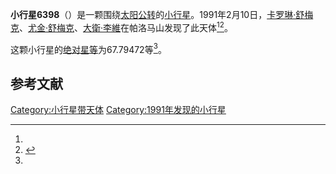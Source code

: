 {{Infobox planet
| bgcolour = #FFFFC0
| name = 6398 Timhunter
| symbol = 
| image = 
| caption = 
| discovery = yes
| discovery_ref = 
| discoverer = [[卡罗琳·舒梅克|卡罗琳·舒梅克]]、[[尤金·舒梅克|尤金·舒梅克]]、[[大衛·李維|大衛·李維]]
| discovery_site = [[帕洛马山|帕洛马山]] 
| discovered = 1991年2月10日
| designations = yes
| mp_name = 
| named_after = 
| alt_names = 1991 CD1/ 1955 DB / 1988 PG
| mp_category = [[主带小行星|主带小行星]]
| orbit_ref = <ref name="a">[http://ssd.jpl.nasa.gov/sbdb.cgi?sstr=6398 6398 Timhunter] {{Wayback|url=http://ssd.jpl.nasa.gov/sbdb.cgi?sstr=6398 |date=20110919035642 }}，小行星數據庫瀏覽器（JPL Small-Body Database Browser）－[[美国国家航空航天局|美国国家航空航天局]]喷气推进实验室</ref>
| epoch = 2456400.5 (2013年4月18日更新)
| aphelion = {{convert|2.8680641|AU|km|3|abbr=on|lk=out}}
| perihelion = {{convert|1.8189045|AU|km|3|abbr=on}}
| semimajor = {{convert|2.3434843|AU|km|3|abbr=on}}
| eccentricity = 0.2238461
| period = 1310.362628 [[日|日]]<br />3.59[[儒略年|儒略年]]
| avg_speed = 
| inclination = 23.85864
| asc_node = 128.99344
| mean_anomaly = 
| arg_peri = 67.79472
| satellites = 
| physical_characteristics = yes
| dimensions = 
| mass = 
| density = 
| surface_grav = 
| escape_velocity = 
| sidereal_day = 
| axial_tilt = 
| pole_ecliptic_lat = 
| pole_ecliptic_lon = 
| albedo = 
| temperatures= 
| temp_name1 = 
| mean_temp_1 = 
| max_temp_1 = 
| temp_name2 = 
| max_temp_2 = 
| spectral_type = 
| abs_magnitude = 67.79472
}}

'''小行星6398'''（{{lang-en|6398 Timhunter}}）是一颗围绕[[太阳|太阳]][[公转|公转]]的[[小行星|小行星]]。1991年2月10日，[[卡罗琳·舒梅克|卡罗琳·舒梅克]]、[[尤金·舒梅克|尤金·舒梅克]]、[[大衛·李維|大衛·李維]]在帕洛马山发现了此天体<ref name="a" /><ref>{{cite news|title=小行星列表|url=http://cfa-www.harvard.edu/iau/lists/NumberedMPs.txt|accessdate=2013-07-08|newspaper=哈佛大学|archive-date=2008-05-17|archive-url=https://web.archive.org/web/20080517010638/http://cfa-www.harvard.edu/iau/lists/NumberedMPs.txt|dead-url=no}}</ref>。

这颗小行星的[[绝对星等|绝对星等]]为67.79472等<ref name="a" />。

==参考文献==
{{reflist}}
{{Minor Planet Number|[[小行星6397|小行星6397]]|[[小行星6399|小行星6399]]}}

{{小天体}}

[[Category:小行星带天体|Category:小行星带天体]]
[[Category:1991年发现的小行星|Category:1991年发现的小行星]]

{{asteroid-stub}}